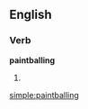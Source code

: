 ==English==
===Verb===
'''paintballing'''
# {{present participle of|[[paintball]]}}

[[simple:paintballing]]
